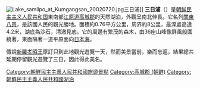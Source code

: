[[File:Lake_samilpo_at_Kumgangsan_20020720.jpg|thumb]]三日浦]]
'''三日浦'''（{{kor|k=삼일포|hj=三日浦|rm=Samilpo|名=北}}）是[[朝鲜民主主义人民共和国|朝鲜民主主义人民共和国]]東南部[[江原道_(朝鲜)|江原道]][[高城郡_(朝鲜)|高城郡]]的天然湖泊，外觀呈南北伸長。它名列[[關東八景|關東八景]]，是該國人民的觀光勝地。面積約0.76平方公里，周界約8公里，最深處高達4.2米，湖底為沙石，清澈見底。它的周邊有繁茂的森木，由36座山峰像屏風般圍繞著，東面隔著一道平原面向[[日本海|日本海]]。 

傳說[[新羅|新羅]][[孝昭王|孝昭王]]原訂只到此地觀光遊覽一天，然而美景當前，樂而忘返，結果總共延期停留觀光遊覽了三日，因此得此美名。

{{DEFAULTSORT:Samilpo}}
[[Category:朝鮮民主主義人民共和國旅遊景點|Category:朝鮮民主主義人民共和國旅遊景點]]
[[Category:高城郡_(朝鲜)|Category:高城郡 (朝鲜)]]
[[Category:朝鮮民主主義人民共和國湖泊|Category:朝鮮民主主義人民共和國湖泊]]